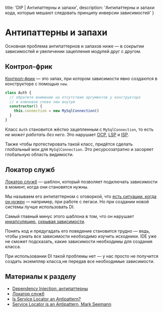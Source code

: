 
  title: 'DIP | Антипаттерны и запахи',
  description: 'Антипаттерны и запахи кода, которые мешают следовать принципу инверсии зависимостей'
}


# Антипаттерны и запахи

Основная проблема антипаттернов и запахов ниже — в сокрытии зависимостей и увеличении зацепления модулей друг с другом.

## Контрол-фрик

[Контрол-фрик](https://habr.com/ru/post/166287/) — это запах, при котором зависимости явно создаются в конструкторе с помощью `new`.

```ts
class Auth {
  // обратите внимание на отсутствие аргументов у конструктора
  // и ключевое слово new внутри
  constructor() {
    this.connection = new MySqlConnection()
  }
}
```

Класс `Auth` становится жёстко зацепленным с `MySqlConnection`, то есть _не может работать без него_. Это нарушает [OCP](/ocp), [LSP](/lsp) и [ISP](/isp).

Также чтобы протестировать такой класс, придётся сделать _глобальный_ мок для `MySqlConnection`. Это ресурсозатратно и засоряет глобальную область видимости.

## Локатор служб

[Локатор служб](https://ru.wikipedia.org/wiki/Локатор_служб) — шаблон, который позволяет подключать зависимости в момент, когда они становятся нужны.

Мы называем его антипаттерном с оговоркой, что [есть ситуации, когда он нужен](https://stackoverflow.com/questions/22795459/is-servicelocator-an-anti-pattern) — например, при работе с легаси. Но при создании новой системы лучше использовать DI.

Самый главный минус этого шаблона в том, что он нарушает [инкапсуляцию](https://ru.wikipedia.org/wiki/Инкапсуляция_(программирование)), [скрывая зависимости](https://stackoverflow.com/questions/22795459/is-servicelocator-an-anti-pattern).

Понять код и предугадать его поведение становится трудно — ведь, чтобы узнать все зависимости необходимо изучить исходники. IDE уже не сможет подсказать, какие зависимости необходимы для создания класса.

При использовании DI такой проблемы нет — у нас просто не получится создать экземпляр класса,не передав все необходимые зависимости.

## Материалы к разделу
- [Dependency Injection: антипаттерны](https://habr.com/ru/post/166287/)
- [Локатор служб](https://ru.wikipedia.org/wiki/Локатор_служб)
- [Is Service Locator an Antipattern?](https://stackoverflow.com/questions/22795459/is-servicelocator-an-anti-pattern)
- [Service Locator is an Antipattern, Mark Seemann](https://blog.ploeh.dk/2010/02/03/ServiceLocatorisanAnti-Pattern/)
